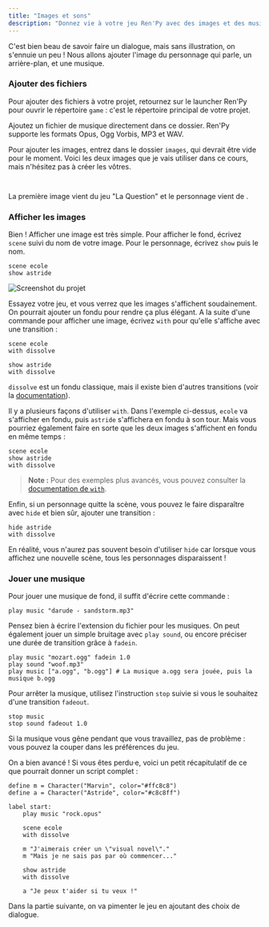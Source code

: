 ```yaml
---
title: "Images et sons"
description: "Donnez vie à votre jeu Ren'Py avec des images et des musiques."
---
```


C'est bien beau de savoir faire un dialogue, mais sans illustration, on s'ennuie un peu ! Nous allons ajouter l'image du personnage qui parle, un arrière-plan, et une musique.

### Ajouter des fichiers

Pour ajouter des fichiers à votre projet, retournez sur le launcher Ren'Py pour ouvrir le répertoire `game` : c'est le répertoire principal de votre projet.

Ajoutez un fichier de musique directement dans ce dossier. Ren'Py supporte les formats Opus, Ogg Vorbis, MP3 et WAV.

Pour ajouter les images, entrez dans le dossier `images`, qui devrait être vide pour le moment. Voici les deux images que je vais utiliser dans ce cours, mais n'hésitez pas à créer les vôtres.

<Image
  src="ecole.jpg"
  alt=""
  caption='ecole.jpg (provient du jeu "La Question")'
/>

<Image
  src="astride.png"
  alt=""
  caption="astride.png (créée avec [ce générateur](http://www.rinmarugames.com/playgame.php?game_link=witch-apprentice-creator))"
/>

La première image vient du jeu "La Question" et le personnage vient de .

### Afficher les images

Bien ! Afficher une image est très simple. Pour afficher le fond, écrivez `scene` suivi du nom de votre image. Pour le personnage, écrivez `show` puis le nom.

```renpy
scene ecole
show astride
```

<Image
  src="images-en-jeu.png"
  alt="Screenshot du projet"
/>

Essayez votre jeu, et vous verrez que les images s'affichent soudainement. On pourrait ajouter un fondu pour rendre ça plus élégant. A la suite d'une commande pour afficher une image, écrivez `with` pour qu'elle s'affiche avec une transition :

```renpy
scene ecole
with dissolve

show astride
with dissolve
```

`dissolve` est un fondu classique, mais il existe bien d'autres transitions (voir la [documentation](https://www.renpy.org/doc/html/transitions.html)).

Il y a plusieurs façons d'utiliser `with`. Dans l'exemple ci-dessus, `ecole` va s'afficher en fondu, puis `astride` s'affichera en fondu à son tour. Mais vous pourriez également faire en sorte que les deux images s'affichent en fondu en même temps :

```renpy
scene ecole
show astride
with dissolve
```

> **Note :** Pour des exemples plus avancés, vous pouvez consulter la [documentation de `with`](https://www.renpy.org/doc/html/displaying_images.html#with-statement).

Enfin, si un personnage quitte la scène, vous pouvez le faire disparaître avec `hide` et bien sûr, ajouter une transition :

```renpy
hide astride
with dissolve
```

En réalité, vous n'aurez pas souvent besoin d'utiliser `hide` car lorsque vous affichez une nouvelle scène, tous les personnages disparaissent !

### Jouer une musique

Pour jouer une musique de fond, il suffit d'écrire cette commande :

```renpy
play music "darude - sandstorm.mp3"
```

Pensez bien à écrire l'extension du fichier pour les musiques. On peut également jouer un simple bruitage avec `play sound`, ou encore préciser une durée de transition grâce à `fadein`.

```renpy
play music "mozart.ogg" fadein 1.0
play sound "woof.mp3"
play music ["a.ogg", "b.ogg"] # La musique a.ogg sera jouée, puis la musique b.ogg
```

Pour arrêter la musique, utilisez l'instruction `stop` suivie si vous le souhaitez d'une transition `fadeout`.

```renpy
stop music
stop sound fadeout 1.0
```

Si la musique vous gêne pendant que vous travaillez, pas de problème : vous pouvez la couper dans les préférences du jeu.

On a bien avancé ! Si vous êtes perdu·e, voici un petit récapitulatif de ce que pourrait donner un script complet :

```renpy
define m = Character("Marvin", color="#ffc8c8")
define a = Character("Astride", color="#c8c8ff")

label start:
    play music "rock.opus"

    scene ecole
    with dissolve

    m "J'aimerais créer un \"visual novel\"."
    m "Mais je ne sais pas par où commencer..."

    show astride
    with dissolve

    a "Je peux t'aider si tu veux !"
```

Dans la partie suivante, on va pimenter le jeu en ajoutant des choix de dialogue.
